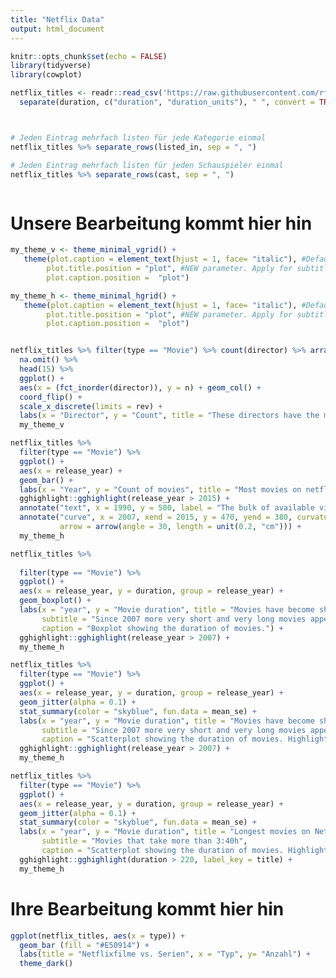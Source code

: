 ```yaml
---
title: "Netflix Data"
output: html_document
---
```


```r
knitr::opts_chunk$set(echo = FALSE)
library(tidyverse)
library(cowplot)

netflix_titles <- readr::read_csv('https://raw.githubusercontent.com/rfordatascience/tidytuesday/master/data/2021/2021-04-20/netflix_titles.csv')  %>% 
  separate(duration, c("duration", "duration_units"), " ", convert = TRUE)



# Jeden Eintrag mehrfach listen für jede Kategorie einmal
netflix_titles %>% separate_rows(listed_in, sep = ", ")

# Jeden Eintrag mehrfach listen für jeden Schauspieler einmal
netflix_titles %>% separate_rows(cast, sep = ", ")



```






# Unsere Bearbeitung kommt hier hin

```r

my_theme_v <- theme_minimal_vgrid() +
   theme(plot.caption = element_text(hjust = 1, face= "italic"), #Default is hjust=1
        plot.title.position = "plot", #NEW parameter. Apply for subtitle too.
        plot.caption.position =  "plot")

my_theme_h <- theme_minimal_hgrid() +
   theme(plot.caption = element_text(hjust = 1, face= "italic"), #Default is hjust=1
        plot.title.position = "plot", #NEW parameter. Apply for subtitle too.
        plot.caption.position =  "plot")


netflix_titles %>% filter(type == "Movie") %>% count(director) %>% arrange(-n) %>% 
  na.omit() %>% 
  head(15) %>% 
  ggplot() +
  aes(x = (fct_inorder(director)), y = n) + geom_col() +
  coord_flip() +
  scale_x_discrete(limits = rev) +
  labs(x = "Director", y = "Count", title = "These directors have the most movies on Netflix", subtitle = "Top 15 directors", caption = "Data from the Tidytuesday Netflix dataset") +
  my_theme_v
```

```r
netflix_titles %>% 
  filter(type == "Movie") %>% 
  ggplot() +
  aes(x = release_year) + 
  geom_bar() +
  labs(x = "Year", y = "Count of movies", title = "Most movies on netflix are from the last 6 years") +
  gghighlight::gghighlight(release_year > 2015) +
  annotate("text", x = 1990, y = 500, label = "The bulk of available videos\nwas created later than 2015.") +
  annotate("curve", x = 2007, xend = 2015, y = 470, yend = 380, curvature = -0.2,
           arrow = arrow(angle = 30, length = unit(0.2, "cm"))) +
  my_theme_h
```


```r
netflix_titles %>% 
  
  filter(type == "Movie") %>% 
  ggplot() +
  aes(x = release_year, y = duration, group = release_year) +
  geom_boxplot() +
  labs(x = "year", y = "Movie duration", title = "Movies have become shorter recently.",
       subtitle = "Since 2007 more very short and very long movies appeared.",
       caption = "Boxplot showing the duration of movies.") +
  gghighlight::gghighlight(release_year > 2007) +
  my_theme_h

netflix_titles %>% 
  filter(type == "Movie") %>% 
  ggplot() +
  aes(x = release_year, y = duration, group = release_year) +
  geom_jitter(alpha = 0.1) +
  stat_summary(color = "skyblue", fun.data = mean_se) +
  labs(x = "year", y = "Movie duration", title = "Movies have become shorter recently",
       subtitle = "Since 2007 more very short and very long movies appeared",
       caption = "Scatterplot showing the duration of movies. Highlighted dots denote mean duration.") +
  gghighlight::gghighlight(release_year > 2007) +
  my_theme_h

netflix_titles %>% 
  filter(type == "Movie") %>% 
  ggplot() +
  aes(x = release_year, y = duration, group = release_year) +
  geom_jitter(alpha = 0.1) +
  stat_summary(color = "skyblue", fun.data = mean_se) +
  labs(x = "year", y = "Movie duration", title = "Longest movies on Netflix",
       subtitle = "Movies that take more than 3:40h",
       caption = "Scatterplot showing the duration of movies. Highlighted dots are long movies.") +
  gghighlight::gghighlight(duration > 220, label_key = title) + 
  my_theme_h


```



# Ihre Bearbeitung kommt hier hin

```r

ggplot(netflix_titles, aes(x = type)) +
  geom_bar (fill = "#E50914") +
  labs(title = "Netflixfilme vs. Serien", x = "Typ", y= "Anzahl") +
  theme_dark()
```

